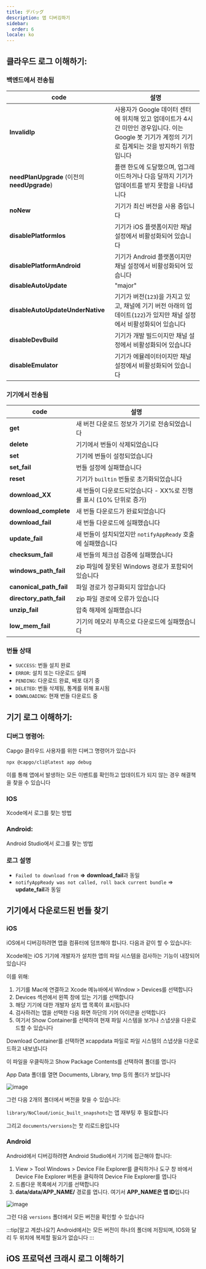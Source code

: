 ```yaml
---
title: デバッグ
description: 앱 디버깅하기
sidebar:
  order: 6
locale: ko
---
```



## 클라우드 로그 이해하기:

### 백엔드에서 전송됨

| code                          | 설명                                                                                                                                                                 |
| ------------------------------------------------ | --------------------------------------------------------------------------------------------------------------------------------------------------------------------------- |
| **InvalidIp**                                    | 사용자가 Google 데이터 센터에 위치해 있고 업데이트가 4시간 미만인 경우입니다. 이는 Google 봇 기기가 계정의 기기로 집계되는 것을 방지하기 위함입니다 |
| **needPlanUpgrade** (이전의 **needUpgrade**)     | 플랜 한도에 도달했으며, 업그레이드하거나 다음 달까지 기기가 업데이트를 받지 못함을 나타냅니다                                                    |
| **noNew**                                        | 기기가 최신 버전을 사용 중입니다                                                                                                                               |
| **disablePlatformIos**                           | 기기가 iOS 플랫폼이지만 채널 설정에서 비활성화되어 있습니다                                                                                                           |
| **disablePlatformAndroid**                       | 기기가 Android 플랫폼이지만 채널 설정에서 비활성화되어 있습니다                                                                                                       |
| **disableAutoUpdate**                            | "major" | "minor" | "version_number" | "none"                                       |
| **disableAutoUpdateUnderNative**                 | 기기가 버전(`123`)을 가지고 있고, 채널에 기기 버전 아래의 업데이트(`122`)가 있지만 채널 설정에서 비활성화되어 있습니다                   |
| **disableDevBuild**                              | 기기가 개발 빌드이지만 채널 설정에서 비활성화되어 있습니다                                                                                                   |
| **disableEmulator**                              | 기기가 에뮬레이터이지만 채널 설정에서 비활성화되어 있습니다                                                                                                    |

### 기기에서 전송됨

| code  | 설명                                                                       |
| --------------------- | --------------------------------------------------------------------------------- |
| **get**               | 새 버전 다운로드 정보가 기기로 전송되었습니다                 |
| **delete**            | 기기에서 번들이 삭제되었습니다                                        |
| **set**               | 기기에 번들이 설정되었습니다                                              |
| **set_fail**          | 번들 설정에 실패했습니다                                                         |
| **reset**             | 기기가 `builtin` 번들로 초기화되었습니다                                         |
| **download_XX**       | 새 번들이 다운로드되었습니다 - XX%로 진행률 표시 (10% 단위로 증가) |
| **download_complete** | 새 번들 다운로드가 완료되었습니다                                          |
| **download_fail**     | 새 번들 다운로드에 실패했습니다                                                |
| **update_fail**       | 새 번들이 설치되었지만 `notifyAppReady` 호출에 실패했습니다            |
| **checksum_fail**     | 새 번들의 체크섬 검증에 실패했습니다                                   |
| **windows_path_fail** | zip 파일에 잘못된 Windows 경로가 포함되어 있습니다                        |
| **canonical_path_fail** | 파일 경로가 정규화되지 않았습니다                                              |
| **directory_path_fail** | zip 파일 경로에 오류가 있습니다                                         |
| **unzip_fail**          | 압축 해제에 실패했습니다                                                   |
| **low_mem_fail** | 기기의 메모리 부족으로 다운로드에 실패했습니다                                    |

### 번들 상태

* `SUCCESS`: 번들 설치 완료
* `ERROR`: 설치 또는 다운로드 실패
* `PENDING`: 다운로드 완료, 배포 대기 중
* `DELETED`: 번들 삭제됨, 통계를 위해 표시됨
* `DOWNLOADING`: 현재 번들 다운로드 중

## 기기 로그 이해하기:

### 디버그 명령어:

Capgo 클라우드 사용자를 위한 디버그 명령어가 있습니다

```bash
npx @capgo/cli@latest app debug
```

이를 통해 앱에서 발생하는 모든 이벤트를 확인하고 업데이트가 되지 않는 경우 해결책을 찾을 수 있습니다

### IOS

Xcode에서 로그를 찾는 방법

<LinkCard
    title="Getting the Device Log in Xcode"
    href="https://intercomhelp/deploygate/en/articles/4682692-getting-the-device-log-in-xcode"
/>

### Android:

Android Studio에서 로그를 찾는 방법

<LinkCard
    title="View logs with Logcat"
    href="https://developerandroidcom/studio/debug/am-logcat"
/>

### 로그 설명

* `Failed to download from` **=>** **download\_fail**과 동일
* `notifyAppReady was not called, roll back current bundle` => **update\_fail**과 동일

## 기기에서 다운로드된 번들 찾기

### iOS

iOS에서 디버깅하려면 앱을 컴퓨터에 덤프해야 합니다. 다음과 같이 할 수 있습니다:

Xcode에는 iOS 기기에 개발자가 설치한 앱의 파일 시스템을 검사하는 기능이 내장되어 있습니다

이를 위해:

1. 기기를 Mac에 연결하고 Xcode 메뉴바에서 Window > Devices를 선택합니다
2. Devices 섹션에서 왼쪽 창에 있는 기기를 선택합니다
3. 해당 기기에 대한 개발자 설치 앱 목록이 표시됩니다
4. 검사하려는 앱을 선택한 다음 화면 하단의 기어 아이콘을 선택합니다
5. 여기서 Show Container를 선택하여 현재 파일 시스템을 보거나 스냅샷을 다운로드할 수 있습니다

Download Container를 선택하면 xcappdata 파일로 파일 시스템의 스냅샷을 다운로드하고 내보냅니다

이 파일을 우클릭하고 Show Package Contents를 선택하여 폴더를 엽니다

App Data 폴더를 열면 Documents, Library, tmp 등의 폴더가 보입니다

![image](/ios_debug_update_1.webp)

그런 다음 2개의 폴더에서 버전을 찾을 수 있습니다:

`library/NoCloud/ionic_built_snapshots`는 앱 재부팅 후 필요합니다

그리고 `documents/versions`는 핫 리로드용입니다

### Android

Android에서 디버깅하려면 Android Studio에서 기기에 접근해야 합니다:

1. View > Tool Windows > Device File Explorer를 클릭하거나 도구 창 바에서 Device File Explorer 버튼을 클릭하여 Device File Explorer를 엽니다
2. 드롭다운 목록에서 기기를 선택합니다
3. **data/data/APP\_NAME/** 경로를 엽니다. 여기서 **APP\_NAME은 앱 ID**입니다

![image](/android_debug_update.webp)

그런 다음 `versions` 폴더에서 모든 버전을 확인할 수 있습니다

:::tip[알고 계셨나요?]
Android에서는 모든 버전이 하나의 폴더에 저장되며, IOS와 달리 두 위치에 복제할 필요가 없습니다
:::

## iOS 프로덕션 크래시 로그 이해하기

<LinkCard
    title="How to review your app's crash logs"
    href="https://developer.apple.com/news/?id=nra79npr"
/>

